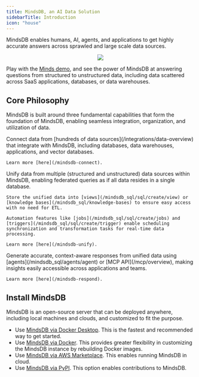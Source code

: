 ```yaml
---
title: MindsDB, an AI Data Solution
sidebarTitle: Introduction
icon: "house"
---
```


MindsDB enables humans, AI, agents, and applications to get highly accurate answers across sprawled and large scale data sources.

<p align="center">
  <img src="/assets/cloud/main_mdb.png"/>
</p>

Play with the [Minds demo](https://mdb.ai/register), and see the power of MindsDB at answering questions from structured to unstructured data, including data scattered across SaaS applications, databases, or data warehouses.

## Core Philosophy

MindsDB is built around three fundamental capabilities that form the foundation of MindsDB, enabling seamless integration, organization, and utilization of data.

<Steps>
  <Step title="Connect">
    Connect data from [hundreds of data sources](/integrations/data-overview) that integrate with MindsDB, including databases, data warehouses, applications, and vector databases.

    Learn more [here](/mindsdb-connect).
  </Step>
  <Step title="Unify">
    Unify data from multiple (structured and unstructured) data sources within MindsDB, enabling federated queries as if all data resides in a single database.

    Store the unified data into [views](/mindsdb_sql/sql/create/view) or [knowledge bases](/mindsdb_sql/knowledge-bases) to ensure easy access with no need for ETL.

    Automation features like [jobs](/mindsdb_sql/sql/create/jobs) and [triggers](/mindsdb_sql/sql/create/trigger) enable scheduling synchronization and transformation tasks for real-time data processing.

    Learn more [here](/mindsdb-unify).
  </Step>
  <Step title="Respond">
    Generate accurate, context-aware responses from unified data using [agents](/mindsdb_sql/agents/agent) or [MCP API](/mcp/overview), making insights easily accessible across applications and teams.

    Learn more [here](/mindsdb-respond).
  </Step>
</Steps>

## Install MindsDB

MindsDB is an open-source server that can be deployed anywhere, including local machines and clouds, and customized to fit the purpose.

  * Use [MindsDB via Docker Desktop](/setup/self-hosted/docker-desktop). This is the fastest and recommended way to get started.
  * Use [MindsDB via Docker](/setup/self-hosted/docker). This provides greater flexibility in customizing the MindsDB instance by rebuilding Docker images.
  * Use [MindsDB via AWS Marketplace](/setup/cloud/aws-marketplace). This enables running MindsDB in cloud.
  * Use [MindsDB via PyPI](/contribute/install). This option enables contributions to MindsDB.
